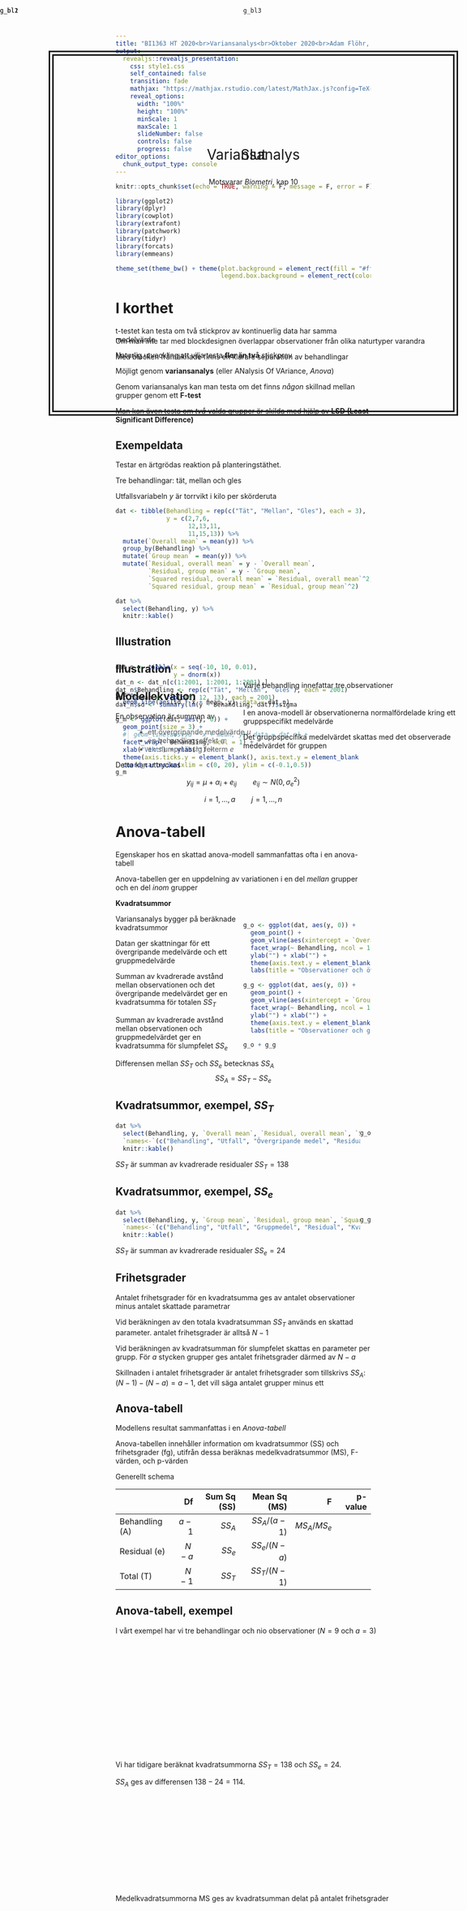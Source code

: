 ```yaml
---
title: "BI1363 HT 2020<br>Variansanalys<br>Oktober 2020<br>Adam Flöhr, BT, SLU"
output: 
  revealjs::revealjs_presentation:
    css: style1.css
    self_contained: false
    transition: fade
    mathjax: "https://mathjax.rstudio.com/latest/MathJax.js?config=TeX-AMS_SVG"
    reveal_options:
      width: "100%"
      height: "100%"
      minScale: 1
      maxScale: 1
      slideNumber: false
      controls: false
      progress: false
editor_options: 
  chunk_output_type: console
---
```


```r
knitr::opts_chunk$set(echo = TRUE, warning = F, message = F, error = F)
```

```r
library(ggplot2)
library(dplyr)
library(cowplot)
library(extrafont)
library(patchwork)
library(tidyr)
library(forcats)
library(emmeans)

theme_set(theme_bw() + theme(plot.background = element_rect(fill = "#ffffe6", color = "#ffffe6"),
                             legend.box.background = element_rect(color = "black")))
```

##

<div style="position:absolute;width:80%;height:400px;border: 10px double;padding: 150px 10px; left:10%; top:100px;">
<p style="text-align:center;font-size: 2em;">
Variansanalys
</p>

<p style="text-align:center;">
Motsvarar *Biometri*, kap 10
</p>
</div>

# I korthet

<div class="fragment fade-in">
t-testet kan testa om två stickprov av kontinuerlig data har samma medelvärde
</div>

<div class="fragment fade-in">
Naturlig utveckling att vilja testa **fler än två** stickprov
</div>

<div class="fragment fade-in">
Möjligt genom **variansanalys** (eller ANalysis Of VAriance, *Anova*)
</div>

<div class="fragment fade-in">
Genom variansanalys kan man testa om det finns *någon* skillnad mellan grupper genom ett **F-test**
</div>

<div class="fragment fade-in">
Man kan även testa om *två* valda grupper är skilda med hjälp av **LSD** <span class="fragment fade-in">**(Least Significant Difference)**</span>
</div>

## Exempeldata

Testar en ärtgrödas reaktion på planteringstäthet.

<div class="fragment fade-in">
Tre behandlingar: tät, mellan och gles
</div>

<div class="fragment fade-in">
Utfallsvariabeln $y$ är torrvikt i kilo per skörderuta
</div>

<div class="fragment fade-in">
```r
dat <- tibble(Behandling = rep(c("Tät", "Mellan", "Gles"), each = 3),
              y = c(2,7,6, 
                    12,13,11,
                    11,15,13)) %>% 
  mutate(`Overall mean` = mean(y)) %>% 
  group_by(Behandling) %>% 
  mutate(`Group mean` = mean(y)) %>% 
  mutate(`Residual, overall mean` = y - `Overall mean`,
         `Residual, group mean` = y - `Group mean`,
         `Squared residual, overall mean` = `Residual, overall mean`^2,
         `Squared residual, group mean` = `Residual, group mean`^2)

dat %>% 
  select(Behandling, y) %>% 
  knitr::kable()
```
</div>

## Illustration

<div style="position:absolute;width:50%;">
```r
dat_n <- tibble(x = seq(-10, 10, 0.01),
                y = dnorm(x))
dat_n <- dat_n[c(1:2001, 1:2001, 1:2001),]
dat_n$Behandling <- rep(c("Tät", "Mellan", "Gles"), each = 2001)
dat_n$mean <- rep(c(5, 12, 13), each = 2001)
dat_n$sd <- summary(lm(y ~ Behandling, dat))$sigma

g_m <- ggplot(dat, aes(y, 0)) +
  geom_point(size = 3) +
  #  geom_line(aes(sd * x + mean, y), data = dat_n) +
  facet_wrap(~ Behandling, ncol = 1) +
  xlab("Vikt") + ylab("") +
  theme(axis.ticks.y = element_blank(), axis.text.y = element_blank()) +
  coord_cartesian(xlim = c(0, 20), ylim = c(-0.1,0.5))
g_m
```
</div>

<div style="position:absolute;width:50%;left:50%">
<br><br>
Varje behandling innefattar tre observationer
</div>

## Illustration

<div style="position:absolute;width:50%;">
```r
g_m + 
  geom_line(aes(sd * x + mean, y), data = dat_n)
```
</div>

<div style="position:absolute;width:50%;left:50%">
<br><br>
I en anova-modell är observationerna normalfördelade kring ett gruppspecifikt medelvärde

<div class="fragment fade-in">
Det gruppspecifika medelvärdet skattas med det observerade medelvärdet för gruppen
</div>
</div>

## Modellekvation

En observation är summan av

>- ett övergripande medelvärde $\mu$
>- en behandlingseffekt $\alpha$
>- en slumpmässig felterm $e$

<div class="fragment fade-in">
Detta kan uttryckas

$$y_{ij} = \mu + \alpha_i + e_{ij} \qquad e_{ij} \sim N(0,\sigma_e^2)$$

$$i=1,...,a \qquad j=1,...,n$$
</div>

# Anova-tabell

Egenskaper hos en skattad anova-modell sammanfattas ofta i en anova-tabell

<div class="fragment fade-in" data-fragment-index="1">
Anova-tabellen ger en uppdelning av variationen i en del *mellan* grupper och en del *inom* grupper
</div>

<div class="fragment fade-in" data-fragment-index="2">
**Kvadratsummor**
</div>

<div class="fragment fade-in" data-fragment-index="3" style="float:right; width: 50%;">
```r
g_o <- ggplot(dat, aes(y, 0)) +
  geom_point() +
  geom_vline(aes(xintercept = `Overall mean`)) +
  facet_wrap(~ Behandling, ncol = 1) +
  ylab("") + xlab("") +
  theme(axis.text.y = element_blank(), axis.ticks.y = element_blank()) +
  labs(title = "Observationer och övergripande medelvärde")

g_g <- ggplot(dat, aes(y, 0)) +
  geom_point() +
  geom_vline(aes(xintercept = `Group mean`), linetype = 2) +
  facet_wrap(~ Behandling, ncol = 1) +
  ylab("") + xlab("") +
  theme(axis.text.y = element_blank(), axis.ticks.y = element_blank()) +
  labs(title = "Observationer och gruppmedelvärde")

g_o + g_g
```
</div>

<div class="fragment fade-in" data-fragment-index="3">
Variansanalys bygger på beräknade kvadratsummor
</div>

<div class="fragment fade-in" data-fragment-index="4">
Datan ger skattningar för ett övergripande medelvärde och ett gruppmedelvärde
</div>

<div class="fragment fade-in" data-fragment-index="5">
Summan av kvadrerade avstånd mellan observationen och det övergripande medelvärdet ger en kvadratsumma för totalen $SS_T$
</div>

<div class="fragment fade-in" data-fragment-index="6">
Summan av kvadrerade avstånd mellan observationen och gruppmedelvärdet ger en kvadratsumma för slumpfelet $SS_e$
</div>

<div class="fragment fade-in" data-fragment-index="7">
Differensen mellan $SS_T$ och $SS_e$ betecknas $SS_A$ $$SS_A = SS_T - SS_e$$
</div>

## Kvadratsummor, exempel, $SS_T$

<div style="float:right;">
```r
g_o
```
</div>

```r
dat %>% 
  select(Behandling, y, `Overall mean`, `Residual, overall mean`, `Squared residual, overall mean`) %>% 
  `names<-`(c("Behandling", "Utfall", "Övergripande medel", "Residual", "Kvadrerad residual")) %>% 
  knitr::kable()
```

$SS_T$ är summan av kvadrerade residualer $SS_T = 138$

## Kvadratsummor, exempel, $SS_e$

<div style="float:right;">
```r
g_g
```
</div>


```r
dat %>% 
  select(Behandling, y, `Group mean`, `Residual, group mean`, `Squared residual, group mean`) %>% 
  `names<-`(c("Behandling", "Utfall", "Gruppmedel", "Residual", "Kvadrerad residual")) %>% 
  knitr::kable()
```

$SS_T$ är summan av kvadrerade residualer $SS_e = 24$

## Frihetsgrader

Antalet frihetsgrader för en kvadratsumma ges av antalet observationer minus antalet skattade parametrar

<div class="fragment fade-in">
Vid beräkningen av den totala kvadratsumman $SS_T$ används en skattad parameter. antalet frihetsgrader är alltså $N - 1$
</div>

<div class="fragment fade-in">
Vid beräkningen av kvadratsumman för slumpfelet skattas en parameter per grupp. För $a$ stycken grupper ges antalet frihetsgrader därmed av $N - a$
</div>

<div class="fragment fade-in">
Skillnaden i antalet frihetsgrader är antalet frihetsgrader som tillskrivs $SS_A$: $(N - 1) - (N - a) = a - 1$, det vill säga antalet grupper minus ett
</div>

## Anova-tabell

Modellens resultat sammanfattas i en *Anova-tabell*

<div class="fragment fade-in">
Anova-tabellen innehåller information om kvadratsummor (SS) och frihetsgrader (fg), utifrån dessa beräknas medelkvadratsummor (MS), F-värden, och p-värden
</div>

<div class="fragment fade-in">
Generellt schema

|          |    Df|Sum Sq (SS)|Mean Sq (MS)|           F|  p-value|
|:--------------|-----:|----------:|-----------:|-----------:|--------:|
|Behandling (A)| $a-1$|     $SS_A$|$SS_A/(a-1)$| $MS_A/MS_e$|         |
|Residual   (e)| $N-a$|     $SS_e$|$SS_e/(N-a)$|            |         |
|Total      (T)| $N-1$|     $SS_T$|$SS_T/(N-1)$|            |         |
</div>

## Anova-tabell, exempel

<div style="width:1500px">
<div class="fragment fade-in" style="height:250px">
<div style="float:right; width:750px;font-size:0.8em;">

|          |    Df|Sum Sq (SS)|Mean Sq (MS)|           F|  p-value|
|:--------------|-----:|----------:|-----------:|-----------:|--------:|
|Behandling (A)| $3-1$|     $SS_A$|$SS_A/(a-1)$| $MS_A/MS_e$|         |
|Residual   (e)| $9-3$|     $SS_e$|$SS_e/(N-a)$|            |         |
|Total      (T)| $9-1$|     $SS_T$|$SS_T/(N-1)$|            |         |

</div>
I vårt exempel har vi tre behandlingar och nio observationer ($N = 9$ och $a = 3$)
</div>

<div class="fragment fade-in" style="height:250px">
<div style="float:right; width:750px;font-size:0.8em;">

|          |    Df|Sum Sq (SS)|Mean Sq (MS)|           F|  p-value|
|:--------------|-----:|----------:|-----------:|-----------:|--------:|
|Behandling (A)| $2$|     $114$|$SS_A/(a-1)$| $MS_A/MS_E$|         |
|Residual   (e)| $6$|      $24$|$SS_e/(N-a)$|            |         |
|Total      (T)| $8$|     $138$|$SS_T/(N-1)$|            |         |

</div>
Vi har tidigare beräknat kvadratsummorna $SS_T = 138$ och $SS_e = 24$. 

$SS_A$ ges av differensen $138-24 = 114$.
</div>

<div class="fragment fade-in" style="height:250px">
<div style="float:right; width:750px;font-size:0.8em;">

|          |    Df|Sum Sq (SS)|Mean Sq (MS)|           F|  p-value|
|:--------------|-----:|----------:|-----------:|-----------:|--------:|
|Behandling (A)| $2$|     $114$|$57$| $MS_A/MS_e$|         |
|Residual   (e)| $6$|      $24$|$4$|            |         |
|Total      (T)| $8$|     $138$|$17.25$|            |         |

</div>
Medelkvadratsummorna MS ges av kvadratsumman delat på antalet frihetsgrader

</div>
</div>

# F-test

*Har alla grupper samma populationsmedelvärde?*

Testas med ett F-test

<div class="fragment fade-in">
Samma gång som tidigare hypotestest (HTTPS)
</div>

<div class="fragment fade-in">
Testfunktionen hämtas från anova-tabellen
</div>

<div class="fragment fade-in">
Testfördelningen är en F-fördelning
</div>

## F-fördelning

Tester av kvadratsummor baseras på en testfördelning som kallas en F-fördelning

<div class="fragment fade-in" style="float:right;width:50%;">
```r
dat_f <- expand.grid(x = seq(0, 10, 0.01), df1 = c(3), df2 = c(1,5,12))
dat_f$y <- df(dat_f$x, dat_f$df1, dat_f$df2)
dat_f$df <- paste0("df1 = ", dat_f$df1, ", df2 = ", dat_f$df2)

ggplot(dat_f, aes(x, y, col = df)) + 
  geom_line(size = 1.2) + 
  ylim(0,1)
```
</div>

<div class="fragment fade-in">
<br><br>
En F-fördelning uppstår som kvoten av två $\chi^2$-fördelade slumpvariabler

Den defineras av två parametrar, antalet *frihetsgrader i täljaren* $\nu_1$, och antalet *frihetsgrader i nämnaren* $\nu_2$
</div>

## Biometri, tabell 8 (och 7, 9, 10)

Som tidigare kommer vi vilja uppskatta svanssannolikheten

<div class="fragment fade-in">
```r
dat_f <- expand.grid(p = c(0.90, 0.95, 0.99), x = seq(0,12,0.01))
dat_f <- dat_f %>% 
  arrange(p, x) %>% 
  mutate(q = qf(p, 2, 6),
         y = df(x, 2, 6))
dat_q <- dat_f

for(j in c(0.90, 0.95, 0.99)){
  dat_f <- dat_q %>% filter(p == j)
  g_temp <- ggplot(dat_f, aes(x, y)) +
    geom_line() +
    geom_hline(yintercept = 0) +
    geom_vline(xintercept = 0) +
    geom_ribbon(aes(ymin = 0, ymax = y), data = dat_f %>% filter(x > q), fill = "brown1") +
    geom_line() +
    theme(panel.grid = element_blank(), axis.text.y = element_blank(), axis.ticks.y = element_blank(), axis.title.y = element_blank()) +
    scale_x_continuous(breaks = round(c(0, unique(dat_f$q)), 3),
                       labels = round(c(0, unique(dat_f$q)), 3)) +
    ggtitle(paste0(round(100 * (1 - j), 1), " procent i svansen")) +
    xlab("")
  assign(paste0("g", j), g_temp)
}

(g0.9 | g0.95 | g0.99) + 
  plot_annotation(title = "Svanssannolikheter i en F-fördelning med 2/6 frihetsgrader")
```
</div>

<div class="fragment fade-in">
Tabellvärden för x-axeln betecknas $F_{(1-\alpha, \nu_1, \nu_2)}$ och kan hämtas från en tabell över F-fördelningen
</div>

<div class="fragment fade-in">
F-fördelningen delas i flera tabeller, beroende på värdet för $\alpha$
</div>

<div class="fragment fade-in" style="float:left; width: 40%;">
<img src="Figurer/Biometri_Tabell789.png" style="display:block; margin-left:auto; margin-right:auto; border:solid 1px;">
</div>

<div class="fragment fade-in">
Kolumnen ges av $\nu_1$ och raden av $\nu_2$
</div>

<div class="fragment fade-in">
För ett tabellvärde motsvarande fem procent i svansen och frihetsgrader 2 och 6, tittar vi i tabell 8 för $F_{(0.95, 2, 6)} = 5.143$
</div>

## F-test, schema

<div style="position:absolute;height:800px;width:100%;font-size:0.9em;">
<div class="fragment fade-in" style="position:absolute;height:40%;width:30%; background-color:#ffabab;padding:15px;border-radius:15px;">
**Hypoteser**

$H_0: \mu_1 = \mu_2 = ... = \mu_a$ alla grupper har samma medelvärde

$H_1:$ det finns skillnad i medelvärde mellan några grupper
</div>

<div class="fragment fade-in" style="position:absolute;height:40%;width:30%;left:35%;background-color:#fff5ba;padding:15px;border-radius:15px;">
**Testfunktion**

$$F = \frac{MS_A}{MS_e}$$ 

där $MS_A$ och $MS_e$ hämtas från anova-tabellen
</div>

<div class="fragment fade-in" style="position:absolute;height:40%;width:30%;left:70%;background-color:#bffcc6;padding:15px;border-radius:15px;">
**Testfördelning**

Under nollhypotesen följer $F$ en F-fördelning med $\nu_1$ och $\nu_2$ frihetsgrader

I den enkla anova-modellen gäller $\nu_1 = a - 1$ och $\nu_2 = N - a$
</div>

<div class="fragment fade-in" style="position:absolute;height:50%;width:47.5%;left:0%;top:50%;background-color:#ace7ff;padding:15px;border-radius:15px;">
**P-värde**

<div style="float:right;">
```r
dat_temp <- dat
dat <- tibble(x = seq(0,15,0.01), y = df(x, 4, 12))
ggplot(dat, aes(x, y)) + 
  geom_ribbon(aes(ymax = y, ymin = 0), data = dat %>% filter(x >= 3), fill = "brown1") +
  geom_line() +
  geom_hline(yintercept = 0) +
  ylab("f(x)") +
  labs(title = "F-fördelning, a-1 och N-a fg") +
  theme(panel.grid = element_blank(),
        plot.background = element_rect(fill = "#ace7ff", color = "#ace7ff")) +
  scale_x_continuous(breaks = c(0,3), labels = c(0, "F"))

dat <- dat_temp
```
</div>

P-värdet ges av arean bortom F i testfördelningen

Vid handräkning uppskattas p-värdet genom att ställa F mot ett tabellvärde
</div>

<div class="fragment fade-in" style="position:absolute;height:50%;width:47.5%;left:52.5%;top:50%;background-color:#c5a3ff;padding:15px;border-radius:15px;">
**Svar**

P-värdet ställs mot en förbestämd *signifikansnivå* (ofta 5 procent)

Vid ett lågt p-värde förkastas nollhypotesen

Vid ett högt p-värde förkastas ej nollhypotesen
</div>
</div>

## F-test, exempel

Vi beräknade tidigare följande anova-tabell

|          |    Df|Sum Sq (SS)|Mean Sq (MS)|           F|  p-value|
|:---------|-----:|----------:|-----------:|-----------:|--------:|
|Behandling (A)| $2$|     $114$|$57$| $MS_A/MS_e$|         |
|Residual   (e)| $6$|      $24$|$4$|            |         |
|Total      (T)| $8$|     $138$|$17.25$|            |         |

<div class="fragment fade-in">
**Hypoteser**

$H_0:$ ingen skillnad mellan behandlingar

$H_1:$ någon skillnad mellan behandlingar
</div>

<div class="fragment fade-in">
**Testfunktion**

$$F_{obs} = \frac{MS_A}{MS_e} = \frac{57}{4} = 14.25$$

$MS_A$ och $MS_e$ kan hämtas från anova-tabellen
</div>

##

**Testfördelning**

<div class="fragment fade-in">
Under nollhypotesen följer $F$ en F-fördelning med $\nu_1 = 2$ och $\nu_2 = 6$
</div>

<div class="fragment fade-in">
**P-värde**

<div style="float:right;">
```r
dat_f <- tibble(x = seq(0.01, 20, 0.01), y = df(x, 2, 6))
ggplot(dat_f, aes(x, y)) + 
  geom_line() +
  geom_ribbon(aes(x, ymax = y, ymin = 0), data = dat_f %>% filter(x >= 14.25), fill = "red") +
  xlab("") +ylab("") +
  scale_x_continuous(breaks = 14.25) +
  ggtitle("F-fördelning med 2 och 6 frihetsgrader")
```

<img src="Figurer/Biometri_tabell789.png" style="display:block; margin-left:auto; margin-right:auto; border:solid 1px;">
</div>

P-värdet ges av ytan till höger om vårt observerade $F = 14.25$
</div>

<div class="fragment fade-in">
Vi kan uppskatta p-värdet från *Biometri* tabell 6
</div>

<div class="fragment fade-in">
Vårt observerade värde ligger över $F_{(0.99, 2, 6)} = 10.925$. P-värdet måste alltså vara under $1$ procent
</div>

<div class="fragment fade-in">
En datorberäkning ger det exakta värdet $0.00526$
</div>

<div class="fragment fade-in">
**Slutsats**

P-värdet är under $5$ procent, vilket ger att vi förkastar nollhypotesen

Det finns någon statistiskt säkerställd skillnad i populationsmedelvärde mellan behandlingarna
</div>

# Parvisa jämförelser

Signifikans i F-testet ger att det finns *någon* skillnad mellan behandlingar

<div class="fragment fade-in">
Vari ligger skillnaden?

```r
g_g
```
</div>

## Minsta signifikanta skillnad

Ett konfidensintervall för skillnaden mellan två gruppmedelvärden ges av

$$\bar{x_1} - \bar{x_2} \pm t_{(0.975, df_e)} \sqrt{MS_e (\frac{1}{n_1} + \frac{1}{n_2})}$$
<br>

<div class="fragment fade-in">
Den sista termen kallas minsta signifikanta skillnad (*(Fisher's) Least Significant Difference, LSD*)

$$LSD = t_{(0.975, df_e)} \sqrt{MS_e (\frac{1}{n_1} + \frac{1}{n_2})}$$
</div>

<br>

<div class="fragment fade-in">
Om skillnaden mellan två gruppers medelvärden överstiger LSD är grupperna signifikant skilda på fem-procentsnivån
</div>

## Minsta signifikanta skillnad, exempel

<div style="float:right; width:750px">

|          |    Df|Sum Sq (SS)|Mean Sq (MS)|           F|  p-value|
|:---------|-----:|----------:|-----------:|-----------:|--------:|
|Behandling| $2$|     $114$|$57$| $14.25$|         $0.005$|
|Residual  | $6$|      $24$|$4$|            |         |
|Total     | $8$|     $138$|$17.25$|            |         |

</div>

I vårt exempel är $n = 3$ och medelvärden ges av

```r
dat %>% 
  group_by(Behandling) %>% 
  summarise(Mean = mean(y)) %>% 
  knitr::kable()
```

<div class="fragment fade-in">
Vi beräknar LSD genom

$$LSD = t_{(0.975, df_e)} \sqrt{MS_e (\frac{1}{n_1} + \frac{1}{n_2})} = 2.447 \sqrt{4 (\frac{1}{3} + \frac{1}{3})} = 3.996$$
</div>

<div class="fragment fade-in">
Behandling *Tät* är signifikant skild från *Mellan* och *Gles*, eftersom skillnaden i medelvärde överstiger 4
</div>

<div class="fragment fade-in">
Behandlingarna *Mellan* och *Gles* är inte signifikant skilda, eftersom medelvärdesskillnaden är mindre än 4
</div>

## Signifikansbokstäver

Parvisa jämförelser presenteras ofta med signifikansbokstäver

<div class="fragment fade-in">
Behandlingar som *inte* är signifikant åtskilda delar någon bokstav
</div>

<div class="fragment fade-in">
I vårt enkla fall får vi

|Behandling | Medel | Sig-bokstäver |
|-----------|-------|---------------|
|Gles       |   13  | a             |
|Mellan     |   12  | a             |
|Tät        |    5  | b             |
</div>

<div class="fragment fade-in">
C och B är inte signifikant åtskilda och delar därmed en bokstav *a*
</div>

<div class="fragment fade-in">
A är signifikant skild från B och C och delar därmed ingen bokstav
</div>

## Mass-signifikans

Ett tests signifikansnivå anger sannolikheten att förkasta nollhypotesen även om den stämmer

<div class="fragment fade-in" data-fragment-index="4" style="float:right;width:50%;">
```r
set.seed(200425)
dat_d <- tibble(Behandling = rep(LETTERS[1:10], each = 100), y = sample(1:6, 1000, replace = T))

ggplot(dat_d, aes(y)) +
  geom_bar() +
  geom_vline(aes(xintercept = y), data = dat_d %>% group_by(Behandling) %>% summarise(y = mean(y))) +
  facet_wrap(~ fct_reorder(Behandling, y, mean, .desc = T), ncol = 2) +
  scale_x_continuous(breaks = 1:6) +
  theme() +
  xlab("Utfall") + ylab("Antal")

mod <- lm(y ~ Behandling, dat_d)

# multcomp::cld(emmeans(mod,  ~ Behandling), adjust = "none", Letters = letters) %>% 
#   data.frame() %>% 
#   select(Behandling, emmean, .group) %>% 
#   `names<-`(c("Behandling", "Medel", "Sig-bokstav"))
```
</div>

<div class="fragment fade-in" data-fragment-index="1">
Om vi jämför två behandlingar på fem-procentsnivån finns alltså en fem-procentig risk att få ett signifikant resultat även om behandlingarna är exakt lika
</div>

<div class="fragment fade-in" data-fragment-index="2">
Vid parvisa jämförelser utför man ett test per par. Risken att få *något* signifikant resultat kan därmed bli väldigt stor även om alla behandlingar är lika
</div>

<div class="fragment fade-in" data-fragment-index="3">
Fenomenet kallas för *mass-signifikans*
</div>

<div class="fragment fade-in" data-fragment-index="5">
**Protected LSD.** Gör bara parvisa jämförelser om F-testet visar på någon signifikant skillnad
</div>

<div class="fragment fade-in" data-fragment-index="5">
**Honest significant difference.** Justera LSD-beräkningen
</div>

## Honest Significant Difference (HSD)

För att kompensera för mass-signifikans används ofta *Honest Significant Difference (HSD)* istället för LSD

<div class="fragment fade-in">
Även kallat Tukey-test eller Tukey-metoden
</div>

<div class="fragment fade-in">
HSD har samma tolkning som LSD: en medelvärdesskillnad större än HSD innebär att grupperna är statistiskt skilda
</div>

<div class="fragment fade-in">
HSD är i regel större än LSD och leder därmed till färre signifikanta skillnader
</div>

# Blockförsök

I ett försök har man objekt som man mäter (*försöksenheter*) och *behandlingar* man utsätter dem för

<div class="fragment fade-in">
Varje försöksenhet tilldelas en behandling
</div>

<div class="fragment fade-in" style="float:right;">
```r
set.seed(564590)
dat_bl <- tibble(Position = rep(1:5, 3), Rad = rep(1:3, each = 5), 
                 `Fullständigt randomiserat` = sample(rep(LETTERS[1:5], 3), 15), 
                 `Block` = c(sample(LETTERS[1:5]), sample(LETTERS[1:5]), sample(LETTERS[1:5])))

dat_rec <- data.frame(name = "Block", y1 = c(0.6,1.6,2.6), y2 = c(1.4,2.4,3.4), x1 = c(0.6), x2 = 5.4)
dat_rec$name <- ordered(dat_rec$name, c("Fullständigt randomiserat", "Block"))

g_bl <- dat_bl %>% 
  pivot_longer(-c(Rad, Position), values_to = "Behandling") %>% 
  mutate(name = ordered(name, c("Fullständigt randomiserat", "Block"))) %>% 
  ggplot(aes(Position, Rad, fill = Behandling)) +
  geom_point(shape = 21, size = 10) +
  geom_rect(aes(xmin = x1, xmax = x2, ymin = y1, ymax = y2), inherit.aes = F, data = dat_rec, fill = NA, col = "black") +
  facet_grid(~ name) +
  scale_x_continuous(breaks = 1:5) +
  scale_y_continuous(breaks = 1:3, labels = 3:1) +
  coord_cartesian(xlim = c(0,6), ylim = c(0,4)) +
  theme(panel.grid = element_blank())
g_bl
```
</div>

<div class="fragment fade-in">
**Fullständigt randomiserad design**

>- Varje behandling förekommer ett givet antal gånger

>- I övrigt tilldelas enheter behandling slumpmässigt

>- Alla mönster är möjliga
</div>

<div class="fragment fade-in">
**Blockdesign**

>- Försöksenheterna delas in i undergrupper (*block*)

>- Varje behandling förekommer en gång i varje block
</div>

## Tanken med block

Målet med en blockdesign är att gruppera *lika* försöksenheter

<div class="fragment fade-in">
Eftersom varje behandling förekommer i varje block, får man en rättvis jämförelse mellan lika enheter
</div>

<div style="float:right;">
```r
g_bl
```
</div>

<div class="fragment fade-in">
**Växthus**

Fem näringsbehandlingar, tre plan i en hylla

<div class="fragment fade-in">
Eftersom nivå kan påverka resultatet sätter man varje behandling på varje hyllplan i en blockdesign
</div>
</div>

<div class="fragment fade-in">
**Restaurang**

Fem restauranger, tre måltidsdelar (förrätt, huvudrätt, efterrätt)

<div class="fragment fade-in">
För en rättvis jämförelse beställer man en förrätt, en huvudrätt och en efterrätt från varje restaurang
</div>
</div>

## Anova med block

Ett blockförsök analyseras med *variansanalys med block*

<div class="fragment fade-in">
**Modellekvation**

En observation är summan av

>- ett övergripande medelvärde $\mu$
>- en behandlingseffekt $\alpha$
>- en blockeffekt $\beta$
>- en slumpmässig felterm $e$
</div>

<div class="fragment fade-in">
Detta kan uttryckas

$$y_{ij} = \mu + \alpha_i + \beta_j + e_{ij} \qquad e_{ij} \sim N(0,\sigma_e^2)$$

$$i=1,...,a \qquad j=1,...,n$$
</div>

## Anovatabell med block

Eftersom vi har en tillagd term får vi en ny rad i anova-tabellen

<div class="fragment fade-in">
Det generella schemat blir

|               |    Df|Sum Sq (SS)|Mean Sq (MS)|           F|  p-value|
|:--------------|-----:|----------:|-----------:|-----------:|--------:|
|Block       (Bl)| $b-1$|$SS_Bl$   |$SS_{Bl}/(b-1)$| $MS_{Bl}/MS_e$|     |
|Behandling  (A)| $a-1$|     $SS_A$|$SS_A/(a-1)$| $MS_A/MS_e$|         |
|Residual    (e)| $N-a-b+1$|     $SS_e$|$SS_e/(N-a)$|            |         |
|Total       (T)| $N-1$|     $SS_T$|$SS_T/(N-1)$|            |         |
</div>

<div class="fragment fade-in">
I ett balanserat försök är $N = a \cdot b$, vilket ger de alternativa uttrycken $df_T = ab-1$ och $df_e = (a-1)(b-1)$
</div>

<div class="fragment fade-in">
Under nollhypotesen att det inte finns någon behandlingseffekt kommer $MS_A/MS_E$ från en F-fördelning med $a-1$ och $N-a-b+1$ frihetsgrader
</div>

<div class="fragment fade-in">
Under nollhypotesen att det inte finns någon blockeffekt kommer $MS_{Bl}/MS_E$ från en F-fördelning med $b-1$ och $N-a-b+1$ frihetsgrader
</div>

## Anova med block, exempel

```r
set.seed(200909)
dat_bl <- data.frame(Lokal = rep(paste("Lokal", 1:5), each = 3), 
                     Naturtyp = c("Bruksskog", "Äldre skog", "Naturreservat"),
                     Antal = rep(c(50,25,0,10,25), each = 3) + c(0,5,10) + rpois(15, 10)) %>% 
  mutate(Antal = ifelse(Naturtyp == "Naturreservat" & Lokal =="Lokal 1", Antal + 1, Antal))
m <- mean(dat_bl$Antal)
dat_bl$Naturtyp <- ordered(dat_bl$Naturtyp, c("Bruksskog", "Äldre skog", "Naturreservat"))

dat_bl <- dat_bl %>% 
  group_by(Lokal) %>% 
  mutate(`Frånräknat block` = Antal - mean(Antal) + m) %>% 
    ungroup()
  
g_bl1 <- dat_bl %>% 
  ggplot(aes(Naturtyp, Antal)) +
  geom_point(shape = 21, size = 5, fill = "grey")

g_bl2 <- dat_bl %>% 
  ggplot(aes(Naturtyp, Antal)) +
  geom_point(aes(fill = Lokal), shape = 21, size = 5) +
  geom_line(aes(group = Lokal)) +
  theme(legend.position = "none")

g_bl3 <- dat_bl %>% 
  ggplot(aes(Naturtyp, `Frånräknat block`)) +
  geom_point(aes(fill = Lokal), shape = 21, size = 5) +
  ylab("Antal, frånräknat blockeffekt")
```

<div class="fragment fade-in" data-fragment-index="3" style="float:right; width: 50%; font-size:0.9em;">
```r
knitr::kable(dat_bl %>% select(-`Frånräknat block`))
```
</div>

Vi vill undersöka populationsstorleken på smalbandad ekbarrbock (*Plagianotus Arcuatus*)

<div class="fragment fade-in" data-fragment-index="1">
Sätter upp fällor i tre typer av områden (bruksskog, äldre skog, och naturreservat)
</div>

<div class="fragment fade-in" data-fragment-index="2">
För en rättvis jämförelse väljer vi ut fem lokaler där vi kan hitta alla tre naturtyper nära varandra
</div>

<div class="fragment fade-in" data-fragment-index="4">
Det här ger en blockdesign med naturtypen som behandling och lokalen som block
</div>

##

<div style="position:absolute;width:50%;left:0px;top:0px">
```r
g_bl1
```
</div>

<div class="fragment fade-in" style="position:absolute;width:50%;left:0px;top:0px">
```r
g_bl2
```
</div>

<div class="fragment fade-in" style="position:absolute;width:50%;left:50%;top:0px">
```r
g_bl3
```
</div>

<div class="fragment fade-in" style="position:absolute;top:650px">
Om man inte tar med blockdesignen överlappar observationer från olika naturtyper varandra

Med blocken frånräknade finns en klarare separation av behandlingar
</div>

## Anova-tabell med block

<div style="float:right; font-size:0.6em;">

|               |    Df|Sum Sq (SS)|Mean Sq (MS)|           F|  p-value|
|:--------------|-----:|----------:|-----------:|-----------:|--------:|
|Block       (Bl)| $b-1$|$SS_Bl$   |$SS_{Bl}/(b-1)$| $MS_{Bl}/MS_e$|     |
|Behandling  (A)| $a-1$|     $SS_A$|$SS_A/(a-1)$| $MS_A/MS_e$|         |
|Residual    (e)| $N-a-b+1$|     $SS_e$|$SS_e/(N-a)$|            |         |
|Total       (T)| $N-1$|     $SS_T$|$SS_T/(N-1)$|            |         |

</div>

Vi skattar en modell med block och får följande anovatabell

```r
mod <- lm(Antal ~ Lokal + Naturtyp, dat_bl)
tab_an <- anova(mod)
tab_an <- tab_an %>% 
  as.data.frame() %>% 
  mutate(Typ = c("Lokal", "Naturtyp", "Residual"))
names(tab_an) <- c("Df", "Sum Sq (SS)", "Mean Sq (MS)", "F", "p-value", "Typ")
tab_an <- tab_an[, c(6, 1:5)]
tab_an[4,] <- c("Total", sum(tab_an$Df), sum(tab_an$`Sum Sq`), 
                1 / sum(tab_an$Df) * sum(tab_an$`Sum Sq`), NA, NA)
tab_an <- tab_an %>% 
  mutate_at(c("Sum Sq (SS)", "Mean Sq (MS)", "F"), function(x) round(as.numeric(x), 1))
tab_an$`F` <- c(tab_an$`F`[1:2], "", "")
knitr::kable(tab_an[, -6], digits = 1)
```

<div class="fragment fade-in" data-fragment-index="1">
Vi kan testa nollhypotesen att det inte finns någon skillnad mellan naturtyper
</div>

<div class="fragment fade-in" data-fragment-index="4" style="float:right;">
```r
dat_f <- tibble(x = seq(0.01, 25, 0.01), y = df(x, 2, 8))
ggplot(dat_f, aes(x, y)) + 
  geom_line() +
  geom_ribbon(aes(x, ymax = y, ymin = 0), data = dat_f %>% filter(x >= 20.6), fill = "red") +
  xlab("") +ylab("") +
  scale_x_continuous(breaks = c(18.494, 20.6), labels = c(18.494, 20.6)) +
  ggtitle("F-fördelning med 2 och 8 frihetsgrader")
```
</div>

<div class="fragment fade-in" data-fragment-index="2">
Under nollhypotesen kommer F-värdet för naturtyp ($F = 20.6$) från en F-fördelning med $\nu_1 = 2$ och $\nu_2 = 8$
</div>

<div class="fragment fade-in" data-fragment-index="3">
Tabell 10 ger $F_{(0.999, 2, 8)} = 18.494$. Vårt p-värde är alltså mindre än 0.001
</div>

<div class="fragment fade-in" data-fragment-index="5">
Vi förkastar nollhypotesen och säger att det finns en statistiskt signifikant skillnad mellan naturtyper
</div>

## LSD vid block

Behandlingar kan jämföras parvis på samma sätt som vid enkel variansanalys

<div class="fragment fade-in">
Formeln för Fishers LSD ges av

$$LSD_{bl} = t_{(0.975, df_e)} \sqrt{MS_e \left( \frac{1}{n_1} + \frac{1}{n_2} \right) } = t_{(0.975, (a-1)(b-1))} \sqrt{MS_e \cdot \frac{2}{b}}$$
</div>

<div class="fragment fade-in">
<div style="float:right; font-size:0.6em;">

```r
knitr::kable(tab_an[, -6], digits = 1)
```

</div>
</div>

<div class="fragment fade-in">
I vårt exempelfall får vi

$$LSD_{bl} = t_{(0.975, 8)} \sqrt{5.2 \cdot \frac{2}{5} } = 2.306 \cdot 1.442 = 3.325$$
</div>

<div class="fragment fade-in">
Naturtyperna har medelvärdena

<div style="float:left; width:35%;">
```r
dat_bl %>% 
  group_by(Naturtyp) %>% 
  summarise(Medel = mean(Antal)) %>% 
  mutate(Sig = c("a", "b", "c")) %>% 
  knitr::kable()
```
</div>
</div>

<div class="fragment fade-in">
Eftersom varje differens är större än LSD är alla typer signifikant skilda från de övriga

Det ger att varje typ har en egen signifikansbokstav
</div>

#

<div style="position:absolute;width:80%;height:400px;border: 10px double;padding: 150px 10px; left:10%; top:100px;">
<p style="text-align:center;font-size: 2em;">
Slut
</p>

</div>
